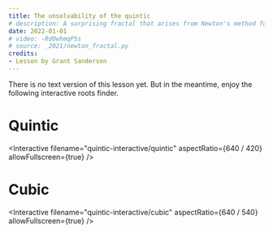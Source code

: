 ```yaml
---
title: The unsolvability of the quintic
# description: A surprising fractal that arises from Newton's method for finding roots of polynomials.
date: 2022-01-01
# video: -RdOwhmqP5s
# source: _2021/newton_fractal.py
credits:
- Lesson by Grant Sanderson
---
```


There is no text version of this lesson yet. But in the meantime, enjoy the following interactive roots finder.

# Quintic

<Interactive
  filename="quintic-interactive/quintic"
  aspectRatio={640 / 420}
  allowFullscreen={true}
/>

# Cubic

<Interactive
  filename="quintic-interactive/cubic"
  aspectRatio={640 / 540}
  allowFullscreen={true}
/>
